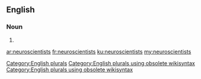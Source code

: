 ==English==

===Noun===
{{head|en}}

# {{plural of|neuroscientist}}

[[Category:English plurals]][[Category:English plurals using obsolete wikisyntax]][[Category:English plurals using obsolete wikisyntax]]

[[ar:neuroscientists]]
[[fr:neuroscientists]]
[[ku:neuroscientists]]
[[my:neuroscientists]]